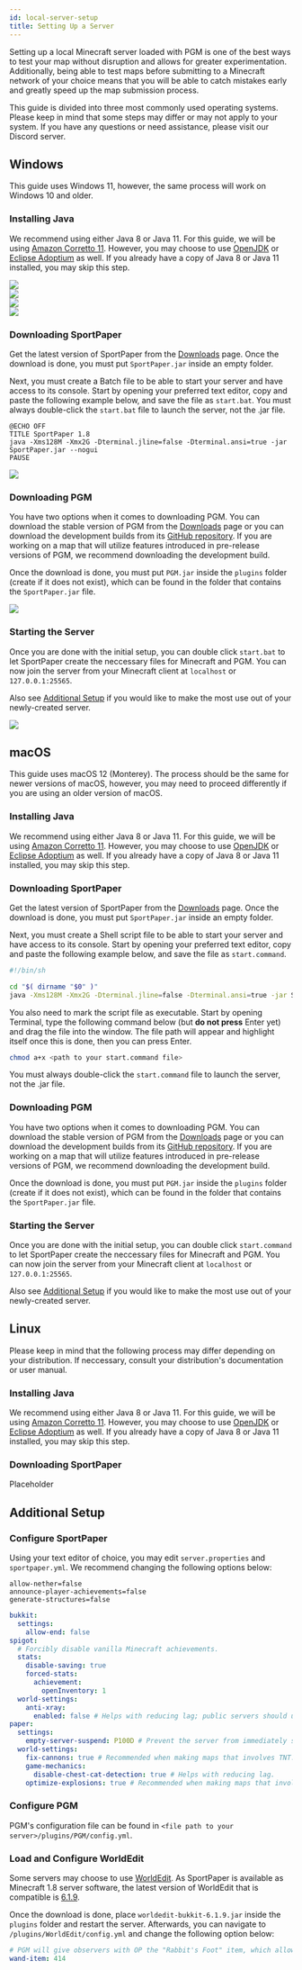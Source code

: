 ```yaml
---
id: local-server-setup
title: Setting Up a Server
---
```



Setting up a local Minecraft server loaded with PGM is one of the best ways to test your map without disruption and allows for greater experimentation. 
Additionally, being able to test maps before submitting to a Minecraft network of your choice means that you will be able to catch mistakes early and greatly speed up the map submission process.

This guide is divided into three most commonly used operating systems. Please keep in mind that some steps may differ or may not apply to your system.
If you have any questions or need assistance, please visit our Discord server.

## Windows

This guide uses Windows 11, however, the same process will work on Windows 10 and older.

### Installing Java

We recommend using either Java 8 or Java 11. For this guide, we will be using [Amazon Corretto 11](https://aws.amazon.com/corretto/). However, you may choose to use [OpenJDK](https://openjdk.org/) or [Eclipse Adoptium](https://adoptium.net/) as well.
If you already have a copy of Java 8 or Java 11 installed, you may skip this step.

<div className="row">
  <div className="col col--6">
    <img src="/img/guides/local-server-setup/windows-corretto-setup-c1.png" />
  </div>
  <div className="col">
    <img src="/img/guides/local-server-setup/windows-corretto-setup-c2.png" />
  </div>
  <div className="col col--6">
    <img src="/img/guides/local-server-setup/windows-corretto-setup-c3.png" loading="lazy" />
  </div>
  <div className="col">
    <img src="/img/guides/local-server-setup/windows-corretto-setup-c4.png" loading="lazy" />
  </div>
</div>

### Downloading SportPaper

Get the latest version of SportPaper from the [Downloads](/downloads) page.
Once the download is done, you must put `SportPaper.jar` inside an empty folder.

Next, you must create a Batch file to be able to start your server and have access to its console. Start by opening your preferred text editor, copy and paste the following example below, and save the file as `start.bat`.
You must always double-click the `start.bat` file to launch the server, not the .jar file.

```batch title="start.bat"
@ECHO OFF
TITLE SportPaper 1.8
java -Xms128M -Xmx2G -Dterminal.jline=false -Dterminal.ansi=true -jar SportPaper.jar --nogui
PAUSE
```

<img src="/img/guides/local-server-setup/windows-sportpaper-c3.png" loading="lazy" />

### Downloading PGM

You have two options when it comes to downloading PGM. You can download the stable version of PGM from the [Downloads](/downloads) page or you can download the development builds from its [GitHub repository](https://github.com/PGMDev/PGM/actions?query=actor%3AElectroid+branch%3Adev+is%3Asuccess).
If you are working on a map that will utilize features introduced in pre-release versions of PGM, we recommend downloading the development build.

Once the download is done, you must put `PGM.jar` inside the `plugins` folder (create if it does not exist), which can be found in the folder that contains the `SportPaper.jar` file.

<img src="/img/guides/local-server-setup/windows-pgm-c1.png" loading="lazy" />

### Starting the Server

Once you are done with the initial setup, you can double click `start.bat` to let SportPaper create the neccessary files for Minecraft and PGM.
You can now join the server from your Minecraft client at `localhost` or `127.0.0.1:25565`.

Also see [Additional Setup](#additional-setup) if you would like to make the most use out of your newly-created server.

<img src="/img/guides/local-server-setup/windows-serverstartup-c1.png" loading="lazy" />

## macOS

This guide uses macOS 12 (Monterey). The process should be the same for newer versions of macOS, however, you may need to proceed differently if you are using an older version of macOS.

### Installing Java

We recommend using either Java 8 or Java 11. For this guide, we will be using [Amazon Corretto 11](https://aws.amazon.com/corretto/). However, you may choose to use [OpenJDK](https://openjdk.org/) or [Eclipse Adoptium](https://adoptium.net/) as well.
If you already have a copy of Java 8 or Java 11 installed, you may skip this step.

<div className="row">
  <div className="col col--6">
    <ImageSwitcher
      lightImageSrc="/img/guides/local-server-setup/mac-corretto-setup-c1-light.png"
      darkImageSrc="/img/guides/local-server-setup/mac-corretto-setup-c1-dark.png"
    />
  </div>
  <div className="col">
    <ImageSwitcher
      lightImageSrc="/img/guides/local-server-setup/mac-corretto-setup-c2-light.png"
      darkImageSrc="/img/guides/local-server-setup/mac-corretto-setup-c2-dark.png"
    />
  </div>
  <div className="col col--6">
    <ImageSwitcher
      lightImageSrc="/img/guides/local-server-setup/mac-corretto-setup-c3-light.png"
      darkImageSrc="/img/guides/local-server-setup/mac-corretto-setup-c3-dark.png"
    />
  </div>
</div>

### Downloading SportPaper

Get the latest version of SportPaper from the [Downloads](/downloads) page.
Once the download is done, you must put `SportPaper.jar` inside an empty folder.

Next, you must create a Shell script file to be able to start your server and have access to its console. Start by opening your preferred text editor, copy and paste the following example below, and save the file as `start.command`.

```bash title="start.command"
#!/bin/sh

cd "$( dirname "$0" )"
java -Xms128M -Xmx2G -Dterminal.jline=false -Dterminal.ansi=true -jar SportPaper.jar --nogui
```

<ImageSwitcher
  lightImageSrc="/img/guides/local-server-setup/mac-sportpaper-c2-light.png"
  darkImageSrc="/img/guides/local-server-setup/mac-sportpaper-c2-dark.png"
/>

You also need to mark the script file as executable. Start by opening Terminal, type the following command below (but **do not press** Enter yet) and drag the file into the window.
The file path will appear and highlight itself once this is done, then you can press Enter.

```bash
chmod a+x <path to your start.command file>
```

<ImageSwitcher
  lightImageSrc="/img/guides/local-server-setup/mac-sportpaper-c3-light.png"
  darkImageSrc="/img/guides/local-server-setup/mac-sportpaper-c3-dark.png"
/>

You must always double-click the `start.command` file to launch the server, not the .jar file.

### Downloading PGM

You have two options when it comes to downloading PGM. You can download the stable version of PGM from the [Downloads](/downloads) page or you can download the development builds from its [GitHub repository](https://github.com/PGMDev/PGM/actions?query=actor%3AElectroid+branch%3Adev+is%3Asuccess).
If you are working on a map that will utilize features introduced in pre-release versions of PGM, we recommend downloading the development build.

Once the download is done, you must put `PGM.jar` inside the `plugins` folder (create if it does not exist), which can be found in the folder that contains the `SportPaper.jar` file.

<ImageSwitcher
  lightImageSrc="/img/guides/local-server-setup/mac-pgm-c1-light.png"
  darkImageSrc="/img/guides/local-server-setup/mac-pgm-c1-dark.png"
/>

### Starting the Server

Once you are done with the initial setup, you can double click `start.command` to let SportPaper create the neccessary files for Minecraft and PGM.
You can now join the server from your Minecraft client at `localhost` or `127.0.0.1:25565`.

Also see [Additional Setup](#additional-setup) if you would like to make the most use out of your newly-created server.

<ImageSwitcher
  lightImageSrc="/img/guides/local-server-setup/mac-serversetup-c1-light.png"
  darkImageSrc="/img/guides/local-server-setup/mac-serversetup-c1-dark.png"
/>

## Linux

Please keep in mind that the following process may differ depending on your distribution. If neccessary, consult your distribution's documentation or user manual.

### Installing Java

We recommend using either Java 8 or Java 11. For this guide, we will be using [Amazon Corretto 11](https://aws.amazon.com/corretto/). However, you may choose to use [OpenJDK](https://openjdk.org/) or [Eclipse Adoptium](https://adoptium.net/) as well.
If you already have a copy of Java 8 or Java 11 installed, you may skip this step.

### Downloading SportPaper

Placeholder

## Additional Setup

### Configure SportPaper

Using your text editor of choice, you may edit `server.properties` and `sportpaper.yml`. We recommend changing the following options below:

```properties title="server.properties"
allow-nether=false
announce-player-achievements=false
generate-structures=false
```

```yml title="sportpaper.yml"
bukkit:
  settings:
    allow-end: false
spigot:
  # Forcibly disable vanilla Minecraft achievements.
  stats:
    disable-saving: true
    forced-stats:
      achievement:
        openInventory: 1
  world-settings:
    anti-xray:
      enabled: false # Helps with reducing lag; public servers should utilize an anti-cheat plugin.
paper:
  settings:
    empty-server-suspend: P100D # Prevent the server from immediately suspending itself due to inactivity.
  world-settings:
    fix-cannons: true # Recommended when making maps that involves TNT.
    game-mechanics:
      disable-chest-cat-detection: true # Helps with reducing lag.
    optimize-explosions: true # Recommended when making maps that involves TNT.
```

### Configure PGM

PGM's configuration file can be found in `<file path to your server>/plugins/PGM/config.yml`.

### Load and Configure WorldEdit

Some servers may choose to use [WorldEdit](https://dev.bukkit.org/projects/worldedit). As SportPaper is available as Minecraft 1.8 server software, the latest version of WorldEdit that is compatible is [6.1.9](https://dev.bukkit.org/projects/worldedit/files/2597538).

Once the download is done, place `worldedit-bukkit-6.1.9.jar` inside the `plugins` folder and restart the server. Afterwards, you can navigate to `/plugins/WorldEdit/config.yml` and change the following option below:

```yml title="/plugins/WorldEdit/config.yml"
# PGM will give observers with OP the "Rabbit's Foot" item, which allows them to edit the world during a match.
wand-item: 414
```